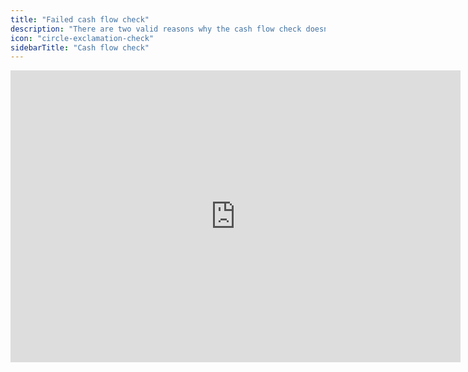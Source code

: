 ```yaml
---
title: "Failed cash flow check"
description: "There are two valid reasons why the cash flow check doesn't match"
icon: "circle-exclamation-check"
sidebarTitle: "Cash flow check"
---
```


<iframe width="720" height="467" src="https://www.loom.com/embed/80d5ad1c75634c85b6b00dc87d8f31dd?sid=100290ca-754b-45f2-b5e3-cdb96a7bb2d7" frameborder="0" webkitallowfullscreen mozallowfullscreen allowfullscreen />

## Overview

Certain transactions may not appear in your cash flow statement, causing mismatches in specific periods. Two frequent causes are **accumulated depreciation** and **retained earnings**. Standard cash flow statements often exclude these items by design, which can lead to discrepancies.

<Tip>
  If your cash flow check is off for every period, it generally points to a broader modeling issue rather than a localized problem with retained earnings or accumulated depreciation.
</Tip>

## Basics

The cash flow statement tracks changes from most balance sheet items but does not automatically recognize accumulated depreciation and retained earnings. It also excludes direct movements in the bank account, because calculating those inflows and outflows is the main purpose of a cash flow statement.&#x20;

If a transaction affects any of these excluded items – alongside a typical balance sheet account – only part of the entry is captured, creating a discrepancy in your estimated cash flow.

### Resolution steps

If this issue appears only in certain periods but the rest of your setup looks correct, consider these steps:

<Steps>
  <Step title="Check retained earnings and accumulated depreciation">
    Examine these accounts for unusual or unexpected transactions. Confirm whether any such entries genuinely belong outside the cash flow statement.
  </Step>

  <Step title="Identify the corresponding entries">
    Locate the double entry (or offsetting transactions) associated with retained earnings or accumulated depreciation. Make sure that the relevant portion of each transaction appears in the cash flow statement where needed.
  </Step>

  <Step title="Manually adjust">
    Add a manual adjustment line to your cash flow statement to account for the missing piece of the transaction. Document why this entry is necessary to help anyone reviewing the model later.
  </Step>
</Steps>
